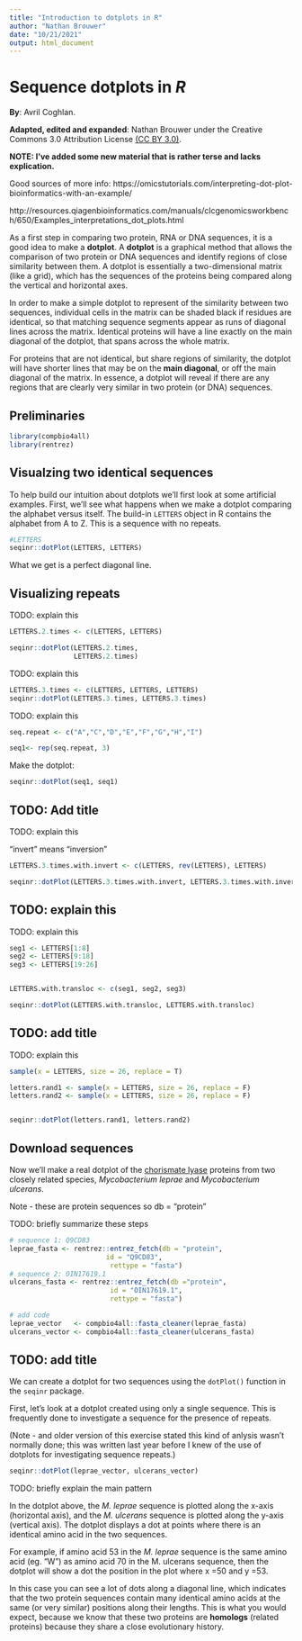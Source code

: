 ```yaml
---
title: "Introduction to dotplots in R"
author: "Nathan Brouwer"
date: "10/21/2021"
output: html_document
---
```


# Sequence dotplots in *R*

**By**: Avril Coghlan.  

**Adapted, edited and expanded**: Nathan Brouwer under the Creative Commons 3.0 Attribution License [(CC BY 3.0)](https://creativecommons.org/licenses/by/3.0/).


**NOTE: I've added some new material that is rather terse and lacks explication.**


Good sources of more info: 
 https://omicstutorials.com/interpreting-dot-plot-bioinformatics-with-an-example/ 

http://resources.qiagenbioinformatics.com/manuals/clcgenomicsworkbench/650/Examples_interpretations_dot_plots.html 

As a first step in comparing two protein, RNA or DNA sequences, it is a good idea to make a **dotplot**. A **dotplot** is a graphical method that allows the comparison of two protein or DNA sequences and identify regions of close similarity between them. A dotplot is essentially a two-dimensional matrix (like a grid), which has the sequences of the proteins being compared along the vertical and horizontal axes.

In order to make a simple dotplot to represent of the similarity between two sequences, individual cells in the matrix can be shaded black if residues are identical, so that matching sequence segments appear as runs of diagonal lines across the matrix. Identical proteins will have a line exactly on the main diagonal of the dotplot, that spans across the whole matrix.

For proteins that are not identical, but share regions of similarity, the dotplot will have shorter lines that may be on the **main diagonal**, or off the main diagonal of the matrix. In essence, a dotplot will reveal if there are any regions that are clearly very similar in two protein (or DNA) sequences.

## Preliminaries

```r
library(compbio4all)
library(rentrez)
```




## Visualzing two identical sequences

To help build our intuition about dotplots we'll first look at some artificial examples.  First, we'll see what happens when we make a dotplot comparing the alphabet versus itself.  The build-in `LETTERS` object in R contains the alphabet from A to Z.  This is a sequence with no repeats.

```r
#LETTERS
seqinr::dotPlot(LETTERS, LETTERS)
```

What we get is a perfect diagonal line.


## Visualizing repeats

TODO: explain this

```r
LETTERS.2.times <- c(LETTERS, LETTERS)

seqinr::dotPlot(LETTERS.2.times, 
                LETTERS.2.times)
```



TODO: explain this

```r
LETTERS.3.times <- c(LETTERS, LETTERS, LETTERS)
seqinr::dotPlot(LETTERS.3.times, LETTERS.3.times)
```


TODO: explain this

```r
seq.repeat <- c("A","C","D","E","F","G","H","I")

seq1<- rep(seq.repeat, 3)

```

Make the dotplot:
```r
seqinr::dotPlot(seq1, seq1)

```


## TODO: Add title

TODO: explain this

"invert" means "inversion"
```r
LETTERS.3.times.with.invert <- c(LETTERS, rev(LETTERS), LETTERS)

seqinr::dotPlot(LETTERS.3.times.with.invert, LETTERS.3.times.with.invert)
```

## TODO: explain this

TODO: explain this

```r
seg1 <- LETTERS[1:8]
seg2 <- LETTERS[9:18]
seg3 <- LETTERS[19:26]


LETTERS.with.transloc <- c(seg1, seg2, seg3)

seqinr::dotPlot(LETTERS.with.transloc, LETTERS.with.transloc)
```


## TODO: add title

TODO: explain this

```r
sample(x = LETTERS, size = 26, replace = T)
```


```r
letters.rand1 <- sample(x = LETTERS, size = 26, replace = F)
letters.rand2 <- sample(x = LETTERS, size = 26, replace = F)


seqinr::dotPlot(letters.rand1, letters.rand2)
```


## Download sequences

Now we'll make a real dotplot of the [chorismate lyase](https://en.wikipedia.org/wiki/Chorismate_lyase) proteins from two closely related species, *Mycobacterium leprae* and *Mycobacterium ulcerans*.

Note - these are protein sequences so db = "protein"

TODO: briefly summarize these steps

```r
# sequence 1: Q9CD83
leprae_fasta <- rentrez::entrez_fetch(db = "protein",
                        id = "Q9CD83",
                         rettype = "fasta")
# sequence 2: OIN17619.1
ulcerans_fasta <- rentrez::entrez_fetch(db ="protein",
                         id = "OIN17619.1",
                         rettype = "fasta")

# add code
leprae_vector   <- compbio4all::fasta_cleaner(leprae_fasta)
ulcerans_vector <- compbio4all::fasta_cleaner(ulcerans_fasta)
```


## TODO: add title



We can create a dotplot for two sequences using the `dotPlot()` function in the `seqinr`  package.

First, let's look at a dotplot created using only a single sequence. This is frequently done to investigate a sequence for the presence of repeats.

(Note - and older version of this exercise stated this kind of anlysis wasn't normally done; this was written last year before I knew of the use of dotplots for investigating sequence repeats.)

```r

seqinr::dotPlot(leprae_vector, ulcerans_vector)
```

TODO: briefly explain the main pattern



In the dotplot above, the *M. leprae* sequence is plotted along the x-axis (horizontal axis), and the *M. ulcerans* sequence is plotted along the y-axis (vertical axis). The dotplot displays a dot at points where there is an identical amino acid in the two sequences.

For example, if amino acid 53 in the *M. leprae* sequence is the same amino acid (eg. “W”) as amino acid 70 in the M. ulcerans sequence, then the dotplot will show a dot the position in the plot where x =50 and y =53.

In this case you can see a lot of dots along a diagonal line, which indicates that the two protein sequences contain many identical amino acids at the same (or very similar) positions along their lengths. This is what you would expect, because we know that these two proteins are **homologs** (related proteins) because they share a close evolutionary history.



